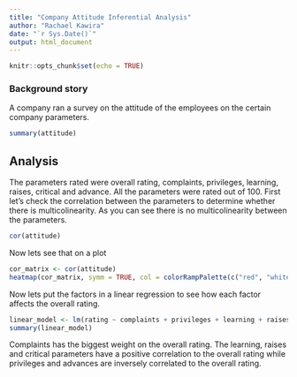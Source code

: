 ---
title: "Company Attitude Inferential Analysis"
author: "Rachael Kawira"
date: "`r Sys.Date()`"
output: html_document
---

```{r setup, include=FALSE}
knitr::opts_chunk$set(echo = TRUE)
```

### Background story
A company ran a survey on the attitude of the employees on the certain company parameters.
```{r summary}
summary(attitude)
```
## Analysis
The parameters rated were overall rating, complaints, privileges, learning, raises, critical and advance. All the parameters were rated out of 100. First let's check the correlation between the parameters to determine whether there is multicolinearity. As you can see there is no multicolinearity between the parameters.

```{r corr}
cor(attitude)
```

Now lets see that on a plot

```{r matrix, echo=FALSE}
cor_matrix <- cor(attitude)
heatmap(cor_matrix, symm = TRUE, col = colorRampPalette(c("red", "white", "blue"))(100), scale = "none")
```

Now lets put the factors in a linear regression to see how each factor affects the overall rating.

```{r linear, echo=FALSE}
linear_model <- lm(rating ~ complaints + privileges + learning + raises + critical + advance, data= attitude)
summary(linear_model)
```
Complaints has the biggest weight on the overall rating. The learning, raises and critical parameters have a positive correlation to the overall rating while privileges and advances are inversely correlated to the overall rating.
